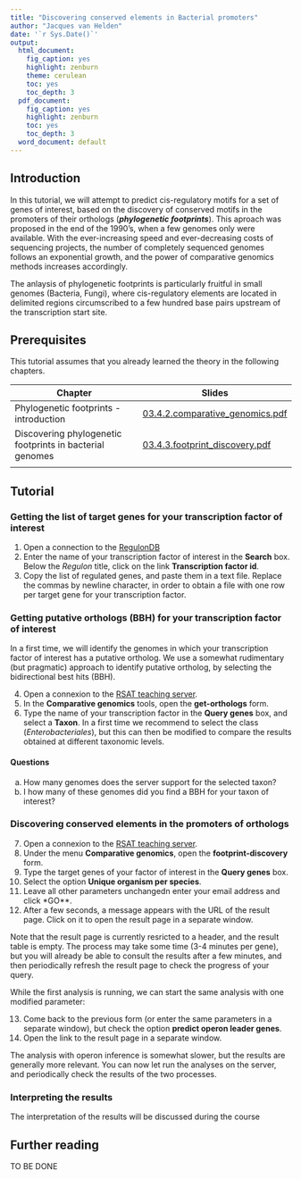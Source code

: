```yaml
---
title: "Discovering conserved elements in Bacterial promoters"
author: "Jacques van Helden"
date: '`r Sys.Date()`'
output:
  html_document:
    fig_caption: yes
    highlight: zenburn
    theme: cerulean
    toc: yes
    toc_depth: 3
  pdf_document:
    fig_caption: yes
    highlight: zenburn
    toc: yes
    toc_depth: 3
  word_document: default
---
```



## Introduction

In this tutorial, we will attempt to predict cis-regulatory motifs for a set of genes of interest, based on the discovery of conserved motifs in the promoters of their orthologs (***phylogenetic footprints***). This aproach was proposed in the end of the 1990's, when a few genomes only were available. With the ever-increasing speed and ever-decreasing costs of sequencing projects, the number of completely sequenced genomes follows an exponential growth, and the power of comparative genomics methods increases accordingly. 

The anlaysis of phylogenetic footprints is particularly fruitful in small genomes (Bacteria, Fungi), where cis-regulatory elements are located in delimited regions circumscribed to a few hundred base pairs upstream of the transcription start site. 



## Prerequisites

This tutorial assumes that you already learned the theory in the following chapters.


| Chapter | Slides |
|---------|--------|
| Phylogenetic footprints - introduction | [03.4.2.comparative_genomics.pdf](http://rsa-tools.github.io/course/pdf_files/03.4.2.comparative_genomics.pdf)  |
| Discovering phylogenetic footprints in bacterial genomes | [03.4.3.footprint_discovery.pdf](http://rsa-tools.github.io/course/pdf_files/03.4.3.footprint_discovery.pdf) |
|  |  |


## Tutorial


### Getting the list of target genes for your transcription factor of interest

1. Open a connection to the [RegulonDB](http://regulondb.ccg.unam.mx/)
2. Enter the name of your transcription factor of interest in the **Search** box. Below the *Regulon* title, click on the link **Transcription factor id**.
3. Copy the list of regulated genes, and paste them in a text file. Replace the commas by newline character, in order to obtain a file with one row per target gene for your transcription factor. 

### Getting putative orthologs (BBH) for your transcription factor of interest

In a first time, we will identify the genomes in which your transcription factor of interest has a putative ortholog. We use a somewhat rudimentary (but pragmatic) approach to identify putative ortholog, by selecting the bidirectional best hits (BBH). 

4. Open a connexion to the [RSAT teaching server](http://teaching.rsat.eu/). 
5. In the **Comparative genomics** tools, open the **get-orthologs** form.
6. Type the name of your transcription factor in the **Query genes** box, and select a **Taxon**. In a first time we recommend to select the class (*Enterobacteriales*), but this can then be modified to compare the results obtained at different taxonomic levels. 


#### Questions

a. How many genomes does the server support for the selected taxon?
b. I how many of these genomes did you find a BBH for your taxon of interest?

### Discovering conserved elements in the promoters of orthologs


7. Open a connexion to the [RSAT teaching server](http://teaching.rsat.eu/). 
8. Under the menu **Comparative genomics**, open the **footprint-discovery** form.
9. Type the target genes of your factor of interest in the **Query genes** box.
10. Select the option **Unique organism per species**.
12. Leave all other parameters unchangedn enter your email address and click *GO**.
13. After a few seconds, a message appears with the URL of the result page. Click on it to open the result page in a separate window. 

Note that the result page is currently resricted to a header, and the result table is empty.  The process may take some time (3-4 minutes per gene), but you will already be able to consult the results after a few minutes, and then periodically refresh the result page to check the progress of your query.

While the first analysis is running, we can start the same analysis with one modified parameter:

13. Come back to the previous form (or enter the same parameters in a separate window), but check the option **predict operon leader genes**. 
14. Open the link to the result page in a separate window. 

The analysis with operon inference is somewhat slower, but the results are generally more relevant. You can now let run the analyses on the server, and periodically check the results of the two processes. 


### Interpreting the results


The interpretation of the results will be discussed during the course


## Further reading

TO BE DONE

